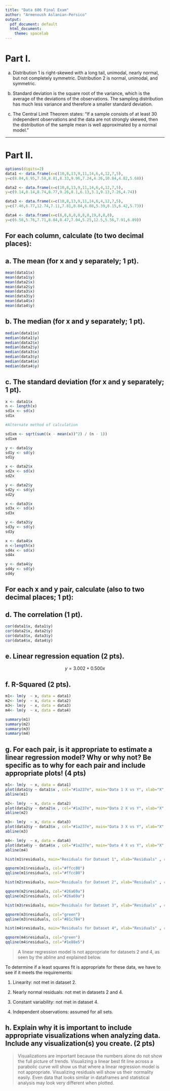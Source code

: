 ```yaml
---
title: "Data 606 Final Exam"
author: "Armenoush Aslanian-Persico"
output:
  pdf_document: default
  html_document:
    theme: spacelab
---
```


# Part I.

a. 
Distribution 1 is right-skewed with a long tail, unimodal, nearly normal, but not completely symmetric.
Distribution 2 is normal, unimodal, and symmetric.

b.
Standard deviation is the square root of the variance, which is the average of the deviations of the observations. The sampling distribution has much less variance and therefore a smaller standard deviation. 

c.
The Central Limit Theorem states: "If a sample consists of at least 30 independent observations and the data are not strongly skewed, then the distribution of the sample mean is well approximated by a normal model."

---

# Part II.

```r
options(digits=2)
data1 <- data.frame(x=c(10,8,13,9,11,14,6,4,12,7,5),
y=c(8.04,6.95,7.58,8.81,8.33,9.96,7.24,4.26,10.84,4.82,5.68))

data2 <- data.frame(x=c(10,8,13,9,11,14,6,4,12,7,5),
y=c(9.14,8.14,8.74,8.77,9.26,8.1,6.13,3.1,9.13,7.26,4.74))

data3 <- data.frame(x=c(10,8,13,9,11,14,6,4,12,7,5),
y=c(7.46,6.77,12.74,7.11,7.81,8.84,6.08,5.39,8.15,6.42,5.73))

data4 <- data.frame(x=c(8,8,8,8,8,8,8,19,8,8,8),
y=c(6.58,5.76,7.71,8.84,8.47,7.04,5.25,12.5,5.56,7.91,6.89))
```



## For each column, calculate (to two decimal places):

## a. The mean (for x and y separately; 1 pt).

```r
mean(data1$x)
mean(data1$y)
mean(data2$x)
mean(data2$y)
mean(data3$x)
mean(data3$y)
mean(data4$x)
mean(data4$y)
```

## b. The median (for x and y separately; 1 pt).

```r
median(data1$x)
median(data1$y)
median(data2$x)
median(data2$y)
median(data3$x)
median(data3$y)
median(data4$x)
median(data4$y)
```

## c. The standard deviation (for x and y separately; 1 pt).

```r
x <- data1$x
n <- length(x)
sd1x <- sd(x)
sd1x

#Alternate method of calculation

sd1xm <- sqrt(sum((x - mean(x))^2) / (n - 1))
sd1xm

y <- data1$y
sd1y <- sd(y)
sd1y
```


```r
x <- data2$x
sd2x <- sd(x)
sd2x

y <- data2$y
sd2y <- sd(y)
sd2y
```

```r
x <- data3$x
sd3x <- sd(x)
sd3x

y <- data3$y
sd3y <- sd(y)
sd3y

```

```r
x <- data4$x
n <-length(x)
sd4x <- sd(x)
sd4x

y <- data4$y
sd4y <- sd(y)
sd4y
```

## For each x and y pair, calculate (also to two decimal places; 1 pt):
## d. The correlation (1 pt).


```r
cor(data1$x, data1$y)
cor(data2$x, data2$y)
cor(data3$x, data3$y)
cor(data4$x, data4$y)
```


## e. Linear regression equation (2 pts).

$$ y = 3.002 + 0.500 x $$

## f. R-Squared (2 pts).

```r
m1<- lm(y  ~ x, data = data1)
m2<- lm(y  ~ x, data = data2)
m3<- lm(y  ~ x, data = data3)
m4<- lm(y  ~ x, data = data4)

summary(m1)
summary(m2)
summary(m3)
summary(m4)
```

## g. For each pair, is it appropriate to estimate a linear regression model? Why or why not? Be specific as to why for each pair and include appropriate plots! (4 pts)

```r

m1<- lm(y  ~ x, data = data1)
plot(data1$y ~ data1$x , col="#1a237e", main="Data 1 X vs Y", xlab="X", ylab="Y")
abline(m1)

m2<- lm(y  ~ x, data = data2)
plot(data2$y ~ data2$x , col="#1a237e", main="Data 2 X vs Y", xlab="X", ylab="Y")
abline(m2)

m3<- lm(y  ~ x, data = data3)
plot(data3$y ~ data3$x , col="#1a237e", main="Data 3 X vs Y", xlab="X", ylab="Y")
abline(m3)

m4<- lm(y  ~ x, data = data4)
plot(data4$y ~ data4$x , col="#1a237e", main="Data 4 X vs Y", xlab="X", ylab="Y")
abline(m4)
```

```r
hist(m1$residuals, main="Residuals for Dataset 1", xlab="Residuals" , col="#ffcc80")

qqnorm(m1$residuals, col="#ffcc80")
qqline(m1$residuals, col="#ffcc80")

hist(m2$residuals, main="Residuals for Dataset 2", xlab="Residuals" , col="#26a69a")

qqnorm(m2$residuals, col="#26a69a")
qqline(m2$residuals, col="#26a69a")

hist(m3$residuals, main="Residuals for Dataset 3", xlab="Residuals" , col="#81c784")

qqnorm(m3$residuals, col="green")
qqline(m3$residuals, col="#81c784")

hist(m4$residuals, main="Residuals for Dataset 4", xlab="Residuals" , col="#1e88e5")

qqnorm(m4$residuals, col="green")
qqline(m4$residuals, col="#1e88e5")
```

> A linear regression model is not appropriate for datasets 2 and 4, as seen by the abline and explained below.

To determine if a least squares fit is appropriate for these data, we have to see if it meets the requirements:

1. Linearity: not met in dataset 2.

2. Nearly normal residuals: not met in datasets 2 and 4.

3. Constant variability: not met in dataset 4.

4. Independent observations: assumed for all sets.


## h. Explain why it is important to include appropriate visualizations when analyzing data. Include any visualization(s) you create. (2 pts)

> Visualizations are important because the numbers alone do not show the full picture of trends. Visualizing a linear best fit line across a parabolic curve will show us that where a linear regression model is not appropriate. Visualizing residuals will show us their normality easily. Even data that looks similar in dataframes and statistical analysis may look very different when plotted.